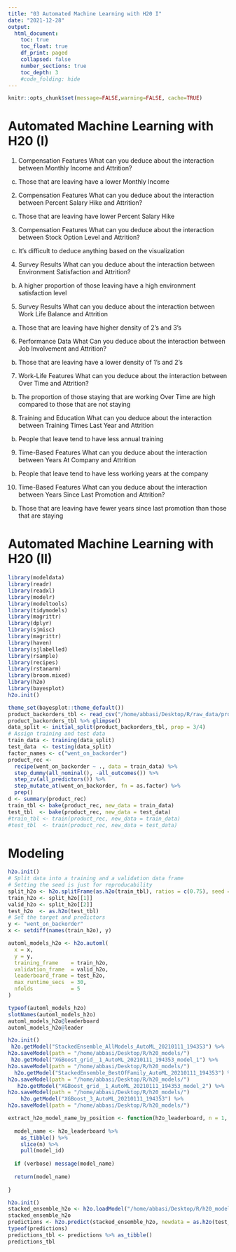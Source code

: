 ```yaml
---
title: "03 Automated Machine Learning with H20 I"
date: "2021-12-28"
output:
  html_document:
    toc: true
    toc_float: true
    df_print: paged
    collapsed: false
    number_sections: true
    toc_depth: 3
    #code_folding: hide
---
```


```r
knitr::opts_chunk$set(message=FALSE,warning=FALSE, cache=TRUE)
```




# Automated Machine Learning with H20 (I)

1. Compensation Features
What can you deduce about the interaction between Monthly Income and Attrition?
c. Those that are leaving have a lower Monthly Income

2. Compensation Features
What can you deduce about the interaction between Percent Salary Hike and Attrition?
c. Those that are leaving have lower Percent Salary Hike

3. Compensation Features
What can you deduce about the interaction between Stock Option Level and Attrition?
c. It's difficult to deduce anything based on the visualization

4. Survey Results
What can you deduce about the interaction between Environment Satisfaction and Attrition?
b. A higher proportion of those leaving have a high environment satisfaction level

5. Survey Results
What can you deduce about the interaction between Work Life Balance and Attrition
a. Those that are leaving have higher density of 2's and 3's

6. Performance Data
What Can you deduce about the interaction between Job Involvement and Attrition?
b. Those that are leaving have a lower density of 1's and 2's

7. Work-Life Features
What can you deduce about the interaction between Over Time and Attrition?
b. The proportion of those staying that are working Over Time are high compared to those that are not staying

8. Training and Education
What can you deduce about the interaction between Training Times Last Year and Attrition
b. People that leave tend to have less annual training

9. Time-Based Features
What can you deduce about the interaction between Years At Company and Attrition
b. People that leave tend to have less working years at the company


10. Time-Based Features
What can you deduce about the interaction between Years Since Last Promotion and Attrition?
b. Those that are leaving have fewer years since last promotion than those that are staying


# Automated Machine Learning with H20 (II)



```r
library(modeldata)
library(readr)
library(readxl)
library(modelr)
library(modeltools)
library(tidymodels)
library(magrittr)
library(dplyr)
library(sjmisc)
library(magrittr)
library(haven)
library(sjlabelled)
library(rsample)
library(recipes)
library(rstanarm)
library(broom.mixed)
library(h2o)
library(bayesplot)
h2o.init()
```


```r
theme_set(bayesplot::theme_default())
product_backorders_tbl <- read_csv("/home/abbasi/Desktop/R/raw_data/product_backorders.csv") 
product_backorders_tbl %>% glimpse()
data_split <- initial_split(product_backorders_tbl, prop = 3/4)
# Assign training and test data
train_data <- training(data_split)
test_data  <- testing(data_split)
factor_names <- c("went_on_backorder")
product_rec <- 
  recipe(went_on_backorder ~ ., data = train_data) %>%  
  step_dummy(all_nominal(), -all_outcomes()) %>% 
  step_zv(all_predictors()) %>% 
  step_mutate_at(went_on_backorder, fn = as.factor) %>%
  prep()
d <- summary(product_rec)
train_tbl <- bake(product_rec, new_data = train_data)
test_tbl  <- bake(product_rec, new_data = test_data)
#train_tbl <- train(product_rec, new_data = train_data)
#test_tbl  <- train(product_rec, new_data = test_data)
```

# Modeling
```r
h2o.init()
# Split data into a training and a validation data frame
# Setting the seed is just for reproducability
split_h2o <- h2o.splitFrame(as.h2o(train_tbl), ratios = c(0.75), seed = 1234)
train_h2o <- split_h2o[[1]]
valid_h2o <- split_h2o[[2]]
test_h2o  <- as.h2o(test_tbl)
# Set the target and predictors
y <- "went_on_backorder"
x <- setdiff(names(train_h2o), y)
```

```r
automl_models_h2o <- h2o.automl(
  x = x,
  y = y,
  training_frame    = train_h2o,
  validation_frame  = valid_h2o,
  leaderboard_frame = test_h2o,
  max_runtime_secs  = 30,
  nfolds            = 5 
)
```

```r
typeof(automl_models_h2o)
slotNames(automl_models_h2o)
automl_models_h2o@leaderboard 
automl_models_h2o@leader 
```

```r
h2o.init()
 h2o.getModel("StackedEnsemble_AllModels_AutoML_20210111_194353") %>%
h2o.saveModel(path = "/home/abbasi/Desktop/R/h20_models/")
 h2o.getModel("XGBoost_grid__1_AutoML_20210111_194353_model_1") %>%
h2o.saveModel(path = "/home/abbasi/Desktop/R/h20_models/")
  h2o.getModel("StackedEnsemble_BestOfFamily_AutoML_20210111_194353") %>%
h2o.saveModel(path = "/home/abbasi/Desktop/R/h20_models/")
   h2o.getModel("XGBoost_grid__1_AutoML_20210111_194353_model_2") %>%
h2o.saveModel(path = "/home/abbasi/Desktop/R/h20_models/")
    h2o.getModel("XGBoost_3_AutoML_20210111_194353") %>%
h2o.saveModel(path = "/home/abbasi/Desktop/R/h20_models/")

```


```r
extract_h2o_model_name_by_position <- function(h2o_leaderboard, n = 1, verbose = T) {
  
  model_name <- h2o_leaderboard %>%
    as_tibble() %>%
    slice(n) %>%
    pull(model_id)
  
  if (verbose) message(model_name)
  
  return(model_name)
  
}
```




```r
h2o.init()
stacked_ensemble_h2o <- h2o.loadModel("/home/abbasi/Desktop/R/h20_models/XGBoost_3_AutoML_20210111_194353")
stacked_ensemble_h2o
predictions <- h2o.predict(stacked_ensemble_h2o, newdata = as.h2o(test_tbl))
typeof(predictions)
predictions_tbl <- predictions %>% as_tibble()
predictions_tbl
```
